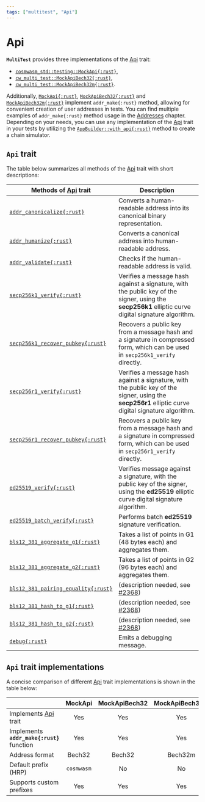 ```yaml
---
tags: ["multitest", "Api"]
---
```


[Api]: https://docs.rs/cosmwasm-std/latest/cosmwasm_std/trait.Api.html
[addr_canonicalize]:
  https://docs.rs/cosmwasm-std/latest/cosmwasm_std/trait.Api.html#tymethod.addr_canonicalize
[addr_humanize]:
  https://docs.rs/cosmwasm-std/latest/cosmwasm_std/trait.Api.html#tymethod.addr_humanize
[addr_validate]:
  https://docs.rs/cosmwasm-std/latest/cosmwasm_std/trait.Api.html#tymethod.addr_validate
[secp256k1_verify]:
  https://docs.rs/cosmwasm-std/latest/cosmwasm_std/trait.Api.html#tymethod.secp256k1_verify
[secp256k1_recover_pubkey]:
  https://docs.rs/cosmwasm-std/latest/cosmwasm_std/trait.Api.html#tymethod.secp256k1_recover_pubkey
[secp256r1_verify]:
  https://docs.rs/cosmwasm-std/latest/cosmwasm_std/trait.Api.html#method.secp256r1_verify
[secp256r1_recover_pubkey]:
  https://docs.rs/cosmwasm-std/latest/cosmwasm_std/trait.Api.html#method.secp256r1_recover_pubkey
[ed25519_verify]:
  https://docs.rs/cosmwasm-std/latest/cosmwasm_std/trait.Api.html#tymethod.ed25519_verify
[ed25519_batch_verify]:
  https://docs.rs/cosmwasm-std/latest/cosmwasm_std/trait.Api.html#tymethod.ed25519_batch_verify
[bls12_381_aggregate_g1]:
  https://docs.rs/cosmwasm-std/latest/cosmwasm_std/trait.Api.html#method.bls12_381_aggregate_g1
[bls12_381_aggregate_g2]:
  https://docs.rs/cosmwasm-std/latest/cosmwasm_std/trait.Api.html#method.bls12_381_aggregate_g2
[bls12_381_pairing_equality]:
  https://docs.rs/cosmwasm-std/latest/cosmwasm_std/trait.Api.html#method.bls12_381_pairing_equality
[bls12_381_hash_to_g1]:
  https://docs.rs/cosmwasm-std/latest/cosmwasm_std/trait.Api.html#method.bls12_381_hash_to_g1
[bls12_381_hash_to_g2]:
  https://docs.rs/cosmwasm-std/latest/cosmwasm_std/trait.Api.html#method.bls12_381_hash_to_g2
[debug]: https://docs.rs/cosmwasm-std/latest/cosmwasm_std/trait.Api.html#tymethod.debug
[MockApi]: https://docs.rs/cosmwasm-std/latest/cosmwasm_std/testing/struct.MockApi.html
[MockApiBech32]: https://docs.rs/cw-multi-test/latest/cw_multi_test/type.MockApiBech32.html
[MockApiBech32m]: https://docs.rs/cw-multi-test/latest/cw_multi_test/type.MockApiBech32m.html

# Api

**`MultiTest`** provides three implementations of the [Api][Api] trait:

- [`cosmwasm_std::testing::MockApi{:rust}`][MockApi],
- [`cw_multi_test::MockApiBech32{:rust}`][MockApiBech32],
- [`cw_multi_test::MockApiBech32m{:rust}`][MockApiBech32m].

Additionally, [`MockApi{:rust}`][MockApi], [`MockApiBech32{:rust}`][MockApiBech32] and
[`MockApiBech32m{:rust}`][MockApiBech32m] implement `addr_make{:rust}` method, allowing for
convenient creation of user addresses in tests. You can find multiple examples of `addr_make{:rust}`
method usage in the [Addresses](addresses/user-address#app) chapter. Depending on your needs, you
can use any implementation of the [Api][Api] trait in your tests by utilizing the
[`AppBuilder::with_api{:rust}`](app-builder#with_api) method to create a chain simulator.

## `Api` trait

The table below summarizes all methods of the [Api][Api] trait with short descriptions:

| Methods of [Api][Api] trait                                       | Description                                                                                                                                         |
| ----------------------------------------------------------------- | --------------------------------------------------------------------------------------------------------------------------------------------------- |
| [`addr_canonicalize{:rust}`][addr_canonicalize]                   | Converts a human-readable address into its canonical binary representation.                                                                         |
| [`addr_humanize{:rust}`][addr_humanize]                           | Converts a canonical address into human-readable address.                                                                                           |
| [`addr_validate{:rust}`][addr_validate]                           | Checks if the human-readable address is valid.                                                                                                      |
| [`secp256k1_verify{:rust}`][secp256k1_verify]                     | Verifies a message hash against a signature, with the public key of the signer, using the **secp256k1** elliptic curve digital signature algorithm. |
| [`secp256k1_recover_pubkey{:rust}`][secp256k1_recover_pubkey]     | Recovers a public key from a message hash and a signature in compressed form, which can be used in `secp256k1_verify` directly.                     |
| [`secp256r1_verify{:rust}`][secp256r1_verify]                     | Verifies a message hash against a signature, with the public key of the signer, using the **secp256r1** elliptic curve digital signature algorithm. |
| [`secp256r1_recover_pubkey{:rust}`][secp256r1_recover_pubkey]     | Recovers a public key from a message hash and a signature in compressed form, which can be used in `secp256r1_verify` directly.                     |
| [`ed25519_verify{:rust}`][ed25519_verify]                         | Verifies message against a signature, with the public key of the signer, using the **ed25519** elliptic curve digital signature algorithm.          |
| [`ed25519_batch_verify{:rust}`][ed25519_batch_verify]             | Performs batch **ed25519** signature verification.                                                                                                  |
| [`bls12_381_aggregate_g1{:rust}`][bls12_381_aggregate_g1]         | Takes a list of points in G1 (48 bytes each) and aggregates them.                                                                                   |
| [`bls12_381_aggregate_g2{:rust}`][bls12_381_aggregate_g2]         | Takes a list of points in G2 (96 bytes each) and aggregates them.                                                                                   |
| [`bls12_381_pairing_equality{:rust}`][bls12_381_pairing_equality] | (description needed, see [\#2368](https://github.com/CosmWasm/cosmwasm/issues/2368))                                                                |
| [`bls12_381_hash_to_g1{:rust}`][bls12_381_hash_to_g1]             | (description needed, see [\#2368](https://github.com/CosmWasm/cosmwasm/issues/2368))                                                                |
| [`bls12_381_hash_to_g2{:rust}`][bls12_381_hash_to_g2]             | (description needed, see [\#2368](https://github.com/CosmWasm/cosmwasm/issues/2368))                                                                |
| [`debug{:rust}`][debug]                                           | Emits a debugging message.                                                                                                                          |

## `Api` trait implementations

A concise comparison of different [Api][Api] trait implementations is shown in the table below:

|                                            |  MockApi   | MockApiBech32 | MockApiBech32m |
| ------------------------------------------ | :--------: | :-----------: | :------------: |
| Implements [Api][Api] trait                |    Yes     |      Yes      |      Yes       |
| Implements **`addr_make{:rust}`** function |    Yes     |      Yes      |      Yes       |
| Address format                             |   Bech32   |    Bech32     |    Bech32m     |
| Default prefix (HRP)                       | `cosmwasm` |      No       |       No       |
| Supports custom prefixes                   |    Yes     |      Yes      |      Yes       |
